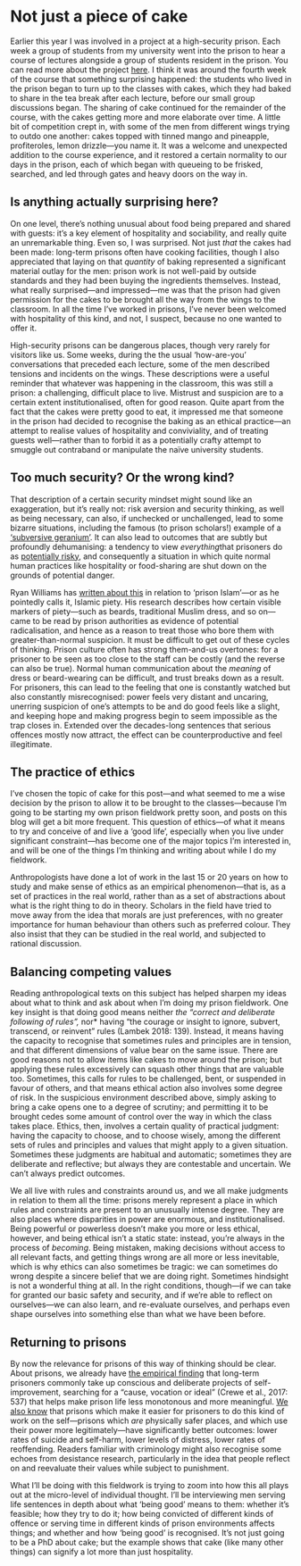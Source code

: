 # Not just a piece of cake

Earlier this year I was involved in a project at a high-security prison. Each week a group of students from my university went into the prison to hear a course of lectures alongside a group of students resident in the prison. You can read more about the project [here](https://www.learningtogethernetwork.co.uk/about-us/). I think it was around the fourth week of the course that something surprising happened: the students who lived in the prison began to turn up to the classes with cakes, which they had baked to share in the tea break after each lecture, before our small group discussions began. The sharing of cake continued for the remainder of the course, with the cakes getting more and more elaborate over time. A little bit of competition crept in, with some of the men from different wings trying to outdo one another: cakes topped with tinned mango and pineapple, profiteroles, lemon drizzle---you name it. It was a welcome and unexpected addition to the course experience, and it restored a certain normality to our days in the prison, each of which began with queueing to be frisked, searched, and led through gates and heavy doors on the way in.

## Is anything actually surprising here?

On one level, there's nothing unusual about food being prepared and shared with guests: it's a key element of hospitality and sociability, and really quite an unremarkable thing. Even so, I was surprised. Not just *that* the cakes had been made: long-term prisons often have cooking facilities, though I also appreciated that laying on that *quantity* of baking represented a significant material outlay for the men: prison work is not well-paid by outside standards and they had been buying the ingredients themselves. Instead, what really surprised---and impressed---me was that the prison had given permission for the cakes to be brought all the way from the wings to the classroom. In all the time I've worked in prisons, I've never been welcomed with hospitality of this kind, and not, I suspect, because no one wanted to offer it.

High-security prisons can be dangerous places, though very rarely for visitors like us. Some weeks, during the the usual 'how-are-you' conversations that preceded each lecture, some of the men described tensions and incidents on the wings. These descriptions were a useful reminder that whatever was happening in the classroom, this was still a prison: a challenging, difficult place to live. Mistrust and suspicion are to a certain extent institutionalised, often for good reason. Quite apart from the fact that the cakes were pretty good to eat, it impressed me that someone in the prison had decided to recognise the baking as an ethical practice---an attempt to realise values of hospitality and conviviality, and of treating guests well---rather than to forbid it as a potentially crafty attempt to smuggle out contraband or manipulate the naïve university students.

## Too much security? Or the wrong kind?

That description of a certain security mindset might sound like an exaggeration, but it's really not: risk aversion and security thinking, as well as being necessary, can also, if unchecked or unchallenged, lead to some bizarre situations, including the famous (to prison scholars!) example of a ['subversive geranium'](https://www.jstor.org/stable/590661?origin=crossref). It can also lead to outcomes that are subtly but profoundly dehumanising: a tendency to view *everything*that prisoners do as [potentially risky](http://doi.wiley.com/10.1111/1468-4446.12310), and consequently a situation in which quite normal human practices like hospitality or food-sharing are shut down on the grounds of potential danger.

Ryan Williams has [written about this](https://academic.oup.com/bjc/article-abstract/58/3/730/3862715) in relation to 'prison Islam'---or as he pointedly calls it, Islamic piety. His research describes how certain visible markers of piety---such as beards, traditional Muslim dress, and so on---came to be read by prison authorities as evidence of potential radicalisation, and hence as a reason to treat those who bore them with greater-than-normal suspicion. It must be difficult to get out of these cycles of thinking. Prison culture often has strong them-and-us overtones: for a prisoner to be seen as too close to the staff can be costly (and the reverse can also be true). Normal human communication about the *meaning* of dress or beard-wearing can be difficult, and trust breaks down as a result. For prisoners, this can lead to the feeling that one is constantly watched but also constantly misrecognised: power feels very distant and uncaring, unerring suspicion of one's attempts to be and do good feels like a slight, and keeping hope and making progress begin to seem impossible as the trap closes in. Extended over the decades-long sentences that serious offences mostly now attract, the effect can be counterproductive and feel illegitimate.

## The practice of ethics

I've chosen the topic of cake for this post---and what seemed to me a wise decision by the prison to allow it to be brought to the classes---because I'm going to be starting my own prison fieldwork pretty soon, and posts on this blog will get a bit more frequent. This question of ethics---of what it means to try and conceive of and live a 'good life', especially when you live under significant constraint---has become one of the major topics I'm interested in, and will be one of the things I'm thinking and writing about while I do my fieldwork.

Anthropologists have done a lot of work in the last 15 or 20 years on how to study and make sense of ethics as an empirical phenomenon---that is, as a set of practices in the real world, rather than as a set of abstractions about what is the right thing to do in theory. Scholars in the field have tried to move away from the idea that morals are just preferences, with no greater importance for human behaviour than others such as preferred colour. They also insist that they can be studied in the real world, and subjected to rational discussion.

## Balancing competing values

Reading anthropological texts on this subject has helped sharpen my ideas about what to think and ask about when I'm doing my prison fieldwork. One key insight is that doing good means neither *the "correct and deliberate following of rules", *nor\* having "the courage or insight to ignore, subvert, transcend, or reinvent" rules (Lambek 2018: 139). Instead, it means having the capacity to recognise that sometimes rules and principles are in tension, and that different dimensions of value bear on the same issue. There are good reasons not to allow items like cakes to move around the prison; but applying these rules excessively can squash other things that are valuable too. Sometimes, this calls for rules to be challenged, bent, or suspended in favour of others, and that means ethical action also involves some degree of risk. In the suspicious environment described above, simply asking to bring a cake opens one to a degree of scrutiny; and permitting it to be brought cedes some amount of control over the way in which the class takes place. Ethics, then, involves a certain quality of practical judgment: having the capacity to choose, and to choose wisely, among the different sets of rules and principles and values that might apply to a given situation. Sometimes these judgments are habitual and automatic; sometimes they are deliberate and reflective; but always they are contestable and uncertain. We can't always predict outcomes.

We all live with rules and constraints around us, and we all make judgments in relation to them all the time: prisons merely represent a place in which rules and constraints are present to an unusually intense degree. They are also places where disparities in power are enormous, and institutionalised. Being powerful or powerless doesn't make you more or less ethical, however, and being ethical isn't a static state: instead, you're always in the process of *becoming*. Being mistaken, making decisions without access to all relevant facts, and getting things wrong are all more or less inevitable, which is why ethics can also sometimes be tragic: we can sometimes do wrong despite a sincere belief that we are doing right. Sometimes hindsight is not a wonderful thing at all. In the right conditions, though---if we can take for granted our basic safety and security, and if we're able to reflect on ourselves---we can also learn, and re-evaluate ourselves, and perhaps even shape ourselves into something else than what we have been before.

## Returning to prisons

By now the relevance for prisons of this way of thinking should be clear. About prisons, we already have [the empirical finding](https://doi.org/10.1080/07418825.2016.1190394) that long-term prisoners commonly take up conscious and deliberate projects of self-improvement, searching for a "cause, vocation or ideal" (Crewe et al., 2017: 537) that helps make prison life less monotonous and more meaningful. [We also know](https://doi.org/10.1080/07418825.2018.1538421) that prisons which make it easier for prisoners to do this kind of work on the self---prisons which *are* physically safer places, and which use their power more legitimately---have significantly better outcomes: lower rates of suicide and self-harm, lower levels of distress, lower rates of reoffending. Readers familiar with criminology might also recognise some echoes from desistance research, particularly in the idea that people reflect on and reevaluate their values while subject to punishment.

What I'll be doing with this fieldwork is trying to zoom into how this all plays out at the micro-level of individual thought. I'll be interviewing men serving life sentences in depth about what 'being good' means to them: whether it's feasible; how they try to do it; how being convicted of different kinds of offence or serving time in different kinds of prison environments affects things; and whether and how 'being good' is recognised. It's not just going to be a PhD about cake; but the example shows that cake (like many other things) can signify a lot more than just hospitality.

